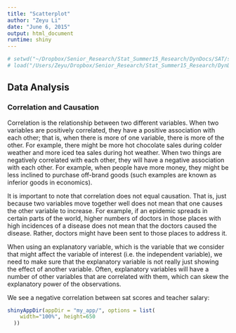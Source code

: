 ```yaml
---
title: "Scatterplot"
author: "Zeyu Li"
date: "June 6, 2015"
output: html_document
runtime: shiny
---
```

```r
# setwd("~/Dropbox/Senior_Research/Stat_Summer15_Research/DynDocs/SAT/shiny_plot1_0.3/")
# load("/Users/Zeyu/Dropbox/Senior_Research/Stat_Summer15_Research/DynDocs/SAT/rda_data/satDF_new.rda")
```

## Data Analysis

### Correlation and Causation

<p>Correlation is the relationship between two different variables. When two variables are positively correlated, they have a positive association with each other; that is, when there is more of one variable, there is more of the other. For example, there might be more hot chocolate sales during colder weather and more iced tea sales during hot weather. When two things are negatively correlated with each other, they will have a negative association with each other. For example, when people have more money, they might be less inclined to purchase off-brand goods (such examples are known as inferior goods in economics).</p> 

<p>It is important to note that correlation does not equal causation. That is, just because two variables move together well does not mean that one causes the other variable to increase. For example, if an epidemic spreads in certain parts of the world, higher numbers of doctors in those places with high incidences of a disease does not mean that the doctors caused the disease. Rather, doctors might have been sent to those places to address it.</p>

<p>When using an explanatory variable, which is the variable that we consider that might affect the variable of interest (i.e. the independent variable), we need to make sure that the explanatory variable is not really just showing the effect of another variable. Often, explanatory variables will have a number of other variables that are correlated with them, which can skew the explanatory power of the observations.</p>

<p>We see a negative correlation between sat scores and teacher salary:</p>

```r
shinyAppDir(appDir = "my_app/", options = list(
    width="100%", height=650
  ))
```




